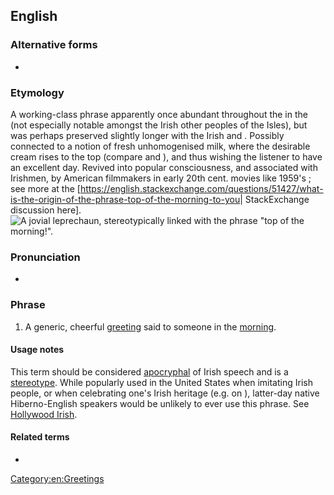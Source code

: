 ==English==

===Alternative forms===
* {{m|en|top o' the mornin'}}

===Etymology===
A working-class phrase apparently once abundant throughout the {{w|British Isles}} in the {{w|Victorian era}} (not especially notable amongst the Irish {{m|en|vis-a-vis}} other peoples of the Isles), but was perhaps preserved slightly longer with the Irish and {{w|Irish diaspora}}. Possibly connected to a notion of fresh unhomogenised milk, where the desirable cream rises to the top (compare {{m|en|cream of the crop}} and {{m|en|creme de la creme}}), and thus wishing the listener to have an excellent day. Revived into popular consciousness, and associated with Irishmen, by American filmmakers in early 20th cent. movies like 1959's ''{{w|Darby O'Gill and the Little People}}''; see more at the [https://english.stackexchange.com/questions/51427/what-is-the-origin-of-the-phrase-top-of-the-morning-to-you| StackExchange discussion here].
[[File:Rainbow Leprechaun.png|thumb|A jovial [[leprechaun]], stereotypically linked with the phrase '''''"top of the morning!"'''''.]]

===Pronunciation===
* {{audio|en|En-au-top of the morning.ogg|Audio (AU)}}

===Phrase===
{{head|en|noun|head=[[top]] of the [[morning]]|}}

# {{lb|en|Ireland|New England|idiomatic|archaic|sometimes|_|humorous}} A generic, cheerful [[greeting]] said to someone in the [[morning]].

====Usage notes====
This term should be considered [[apocryphal]] of Irish speech and is a [[stereotype]]. While popularly used in the United States when imitating Irish people, or when celebrating one's Irish heritage (e.g. on {{w|St. Patrick's Day}}), latter-day native Hiberno-English speakers would be unlikely to ever use this phrase. See [[Hollywood Irish]].

====Related terms====
* {{l|en|top of the hour}}

[[Category:en:Greetings]]